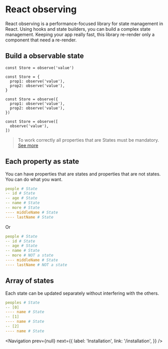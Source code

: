 
# React observing

React observing is a performance-focused library for state management in React.
Using hooks and state builders, you can build a complex state management.
Keeping your app really fast, this library re-render only a component that need a re-render.

## Build a observable state

```tsx
const Store = observe('value')
```

```tsx
const Store = {
  prop1: observe('value'),
  prop2: observe('value'),
}
```

```tsx
const Store = observe({
  prop1: observe('value'),
  prop2: observe('value'),
})
```

```tsx
const Store = observe([
  observe('value'),
])
```

> To work correctly all properties that are States must be mandatory. [See more](/more/mandatory-properties)

## Each property as state

You can have properties that are states and properties that are not states.
You can do what you want.

```yaml
people # State
-- id # State
-- age # State
-- name # State
-- more # State
---- middleName # State
---- lastName # State
```
Or
```yaml
people # State
-- id # State
-- age # State
-- name # State
-- more # NOT a state
---- middleName # State
---- lastName # NOT a state
```


## Array of states

Each state can be updated separately without interfering with the others.

```yaml
peoples # State
-- [0]
---- name # State
-- [1]
---- name # State
-- [2]
---- name # State
```


<Navigation
  prev={null}
  next={{
    label: 'Installation',
    link: '/installation',
  }}
/>
